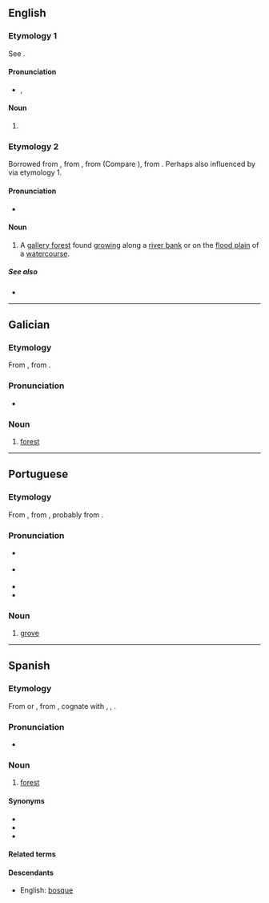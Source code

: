 {{also|Bosque}}
==English==

===Etymology 1===
See {{m|en|bosk}}.

====Pronunciation====
* {{a|RP}} {{enPR|bŏsk}}, {{IPA|/bɒsk/|lang=en}}

====Noun====
{{en-noun}}

# {{rare spelling of|bosk|lang=en}} {{defdate|19th century}}

===Etymology 2===
Borrowed from {{bor|en|es|bosque|t=forest|notext=1}}, from {{der|en|LL.|boscus}}, from {{der|en|frk|*busc}} (Compare {{cog|dum|busch}}), from {{der|en|gem-pro|*buskaz|t=forest, woods}}. Perhaps also influenced by {{m|en|bosk}} via etymology 1.

====Pronunciation====
* {{IPA|/ˈbɒsˌkeɪ/|lang=en}}

====Noun====
{{en-noun}}

# {{lb|en|southern|_|US}} A [[gallery forest]] found [[grow]]ing along a [[river bank]] or on the [[flood plain]] of a [[watercourse]].

=====See also=====
* {{pedialite}}

----

==Galician==

===Etymology===
From {{inh|gl|LL.|boscus}}, from {{der|gl|gem-pro|*buskaz}}.

===Pronunciation===
* {{IPA|/ˈbɔske/|lang=gl}}

===Noun===
{{gl-noun|m}}

# [[forest]]

----

==Portuguese==

===Etymology===
From {{inh|pt|LL.|boscus}}, from {{der|pt|gem-pro|*buskaz|t=bush, thicket}}, probably from {{der|pt|ine-pro|*bʰuH-|t=to grow}}.

===Pronunciation===
* {{a|Brazil}} {{IPA|/ˈbɔs.ki/|lang=pt}}
* {{a|Portugal}} {{IPA|/ˈbɔʃ.kɨ/|lang=pt}}
* {{hyphenation|bos|que|lang=pt}}
* {{rhymes|ɔski|lang=pt}}

===Noun===
{{pt-noun|m}}

# [[grove]]

----

==Spanish==

===Etymology===
From {{inh|es|LL.|boscus}} or {{m|la|buscus}}, from {{der|es|gem-pro|*buskaz}}, cognate with {{cog|en|bush}}, {{cog|fr|bois}}, {{cog|it|bosco}}.

===Pronunciation===
* {{IPA|/ˈboske/|lang=es}}

===Noun===
{{es-noun|m}}

# [[forest]]

====Synonyms====
* {{l|es|floresta}}
* {{l|es|foresta}}
* {{l|es|selva}}

====Related terms====
{{rel4|boscoso|{{l|es|bosquejar|pos=v}}|{{l|es|bosquejo|g=m}}|{{l|es|bosquete|g=m}}|{{l|es|bosquimano|pos=a}}|{{l|es|bosquimano|g=m|pos=n}}|emboscar|lang=es}}

====Descendants====
* English: [[bosque#Etymology 2|bosque]]